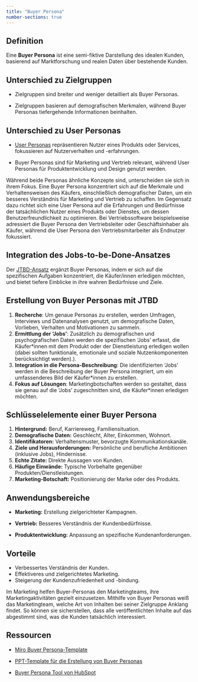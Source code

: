 ```yaml
---
title: "Buyer Persona"
number-sections: true
---
```


## Definition

Eine **Buyer Persona** ist eine semi-fiktive Darstellung des idealen Kunden, basierend auf Marktforschung und realen Daten über bestehende Kunden.


## Unterschied zu Zielgruppen

- Zielgruppen sind breiter und weniger detailliert als Buyer Personas.

- Zielgruppen basieren auf demografischen Merkmalen, während Buyer Personas tiefergehende Informationen beinhalten.

## Unterschied zu User Personas

- [User Personas](docs/user-personas.qmd) repräsentieren Nutzer eines Produkts oder Services, fokussieren auf Nutzerverhalten und -erfahrungen.

- Buyer Personas sind für Marketing und Vertrieb relevant, während User Personas für Produktentwicklung und Design genutzt werden.

Während beide Personas ähnliche Konzepte sind, unterscheiden sie sich in ihrem Fokus. Eine Buyer Persona konzentriert sich auf die Merkmale und Verhaltensweisen des Käufers, einschließlich demografischer Daten, um ein besseres Verständnis für Marketing und Vertrieb zu schaffen. Im Gegensatz dazu richtet sich eine User Persona auf die Erfahrungen und Bedürfnisse der tatsächlichen Nutzer eines Produkts oder Dienstes, um dessen Benutzerfreundlichkeit zu optimieren. Bei Vertriebssoftware beispielsweise adressiert die Buyer Persona den Vertriebsleiter oder Geschäftsinhaber als Käufer, während die User Persona den Vertriebsmitarbeiter als Endnutzer fokussiert. 

## Integration des Jobs-to-be-Done-Ansatzes

Der [JTBD-Ansatz](/jobs-to-be-done.qmd) ergänzt Buyer Personas, indem er sich auf die spezifischen Aufgaben konzentriert, die Käufer/innen erledigen möchten, und bietet tiefere Einblicke in ihre wahren Bedürfnisse und Ziele.

## Erstellung von Buyer Personas mit JTBD

1. **Recherche**: Um genaue Personas zu erstellen, werden Umfragen, Interviews und Datenanalysen genutzt, um demografische Daten, Vorlieben, Verhalten und Motivationen zu sammeln.
2. **Ermittlung der 'Jobs'**: Zusätzlich zu demografischen und psychografischen Daten werden die spezifischen 'Jobs' erfasst, die Käufer*innen mit dem Produkt oder der Dienstleistung erledigen wollen (dabei sollten funktionale, emotionale und soziale Nutzenkomponenten berücksichtigt werden).).
3. **Integration in die Persona-Beschreibung**: Die identifizierten 'Jobs' werden in die Beschreibung der Buyer Persona integriert, um ein umfassenderes Bild der Käufer*innen zu erstellen.
4. **Fokus auf Lösungen**: Marketingbotschaften werden so gestaltet, dass sie genau auf die 'Jobs' zugeschnitten sind, die Käufer*innen erledigen möchten.


## Schlüsselelemente einer Buyer Persona

1. **Hintergrund:** Beruf, Karriereweg, Familiensituation.
2. **Demografische Daten:** Geschlecht, Alter, Einkommen, Wohnort.
3. **Identifikatoren:** Verhaltensmuster, bevorzugte Kommunikationskanäle.
4. **Ziele und Herausforderungen:** Persönliche und berufliche Ambitionen (inklusive Jobs), Hindernisse.
5. **Echte Zitate:** Direkte Aussagen von Kunden.
6. **Häufige Einwände:** Typische Vorbehalte gegenüber Produkten/Dienstleistungen.
7. **Marketing-Botschaft:** Positionierung der Marke oder des Produkts.

## Anwendungsbereiche

- **Marketing:** Erstellung zielgerichteter Kampagnen.

- **Vertrieb:** Besseres Verständnis der Kundenbedürfnisse.

- **Produktentwicklung:** Anpassung an spezifische Kundenanforderungen.

## Vorteile

- Verbessertes Verständnis der Kunden.
- Effektiveres und zielgerichtetes Marketing.
- Steigerung der Kundenzufriedenheit und -bindung.

Im Marketing helfen Buyer-Personas den Marketingteams, ihre Marketingaktivitäten gezielt einzusetzen. Mithilfe von Buyer Personas weiß das Marketingteam, welche Art von Inhalten bei seiner Zielgruppe Anklang findet. So können sie sicherstellen, dass alle veröffentlichten Inhalte auf das abgestimmt sind, was die Kunden tatsächlich interessiert.

## Ressourcen

- [Miro Buyer Persona-Template](https://miro.com/de/templates/buyer-persona/)

- [PPT-Template für die Erstellung von Buyer Personas](https://docs.google.com/presentation/d/1dEyL_jVAl2meREQHJdn38u8PJD-26G7gjFbWXT0Abco/edit?usp=sharing)

- [Buyer Persona Tool von HubSpot](https://www.hubspot.de/make-my-persona)